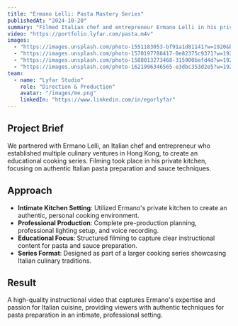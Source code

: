```yaml
---
title: "Ermano Lelli: Pasta Mastery Series"
publishedAt: "2024-10-20"
summary: "Filmed Italian chef and entrepreneur Ermano Lelli in his private Hong Kong kitchen, creating an instructional series on pasta and sauce preparation."
video: "https://portfolio.lyfar.com/pasta.m4v"
images:
  - "https://images.unsplash.com/photo-1551183053-bf91a1d81141?w=1920&h=1080&fit=crop"
  - "https://images.unsplash.com/photo-1570197788417-0e82375c9371?w=1920&h=1080&fit=crop"
  - "https://images.unsplash.com/photo-1588013273468-315900bafd4d?w=1920&h=1080&fit=crop"
  - "https://images.unsplash.com/photo-1621996346565-e3dbc353d2e5?w=1920&h=1080&fit=crop"
team:
  - name: "Lyfar Studio"
    role: "Direction & Production"
    avatar: "/images/me.png"
    linkedIn: "https://www.linkedin.com/in/egorlyfar"
---
```


## Project Brief

We partnered with Ermano Lelli, an Italian chef and entrepreneur who established multiple culinary ventures in Hong Kong, to create an educational cooking series. Filming took place in his private kitchen, focusing on authentic Italian pasta preparation and sauce techniques.

## Approach

- **Intimate Kitchen Setting**: Utilized Ermano's private kitchen to create an authentic, personal cooking environment.
- **Professional Production**: Complete pre-production planning, professional lighting setup, and voice recording.
- **Educational Focus**: Structured filming to capture clear instructional content for pasta and sauce preparation.
- **Series Format**: Designed as part of a larger cooking series showcasing Italian culinary traditions.

## Result

A high-quality instructional video that captures Ermano's expertise and passion for Italian cuisine, providing viewers with authentic techniques for pasta preparation in an intimate, professional setting. 